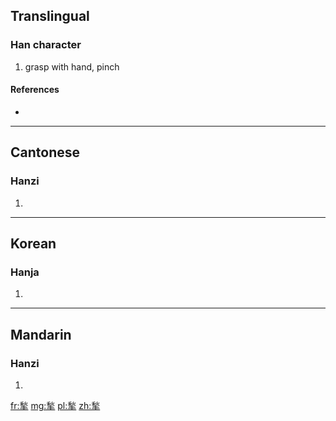==Translingual==

===Han character===
{{Han char|rn=64|rad=手|as=09|sn=13|four=2950<sub>2</sub>|canj=竹火手 (HFQ)}}

# grasp with hand, pinch

====References====
* {{Han ref|kx=0444.020|dkj=12385|dj=0794.270|hdz=31910.090|uh=63EB|ud=25579|bh=DD79|bd=56697}}

----

==Cantonese==

===Hanzi===
{{yue-hanzi|jyut=|y=chau1}}

# {{defn|lang=yue|sort=手09}}

----

==Korean==

===Hanja===
{{ko-hanja|hangeul=추|eumhun=|rv=chu|mr=ch'u|y=chwu}}

# {{defn|lang=ko|sort=手09}}

----

==Mandarin==

===Hanzi===
{{cmn-hanzi|pin=[[jiū]] ([[jiu1]])|wg=chiu<sup>1</sup>}}

# {{defn|lang=cmn|sort=手09}}

[[fr:揫]]
[[mg:揫]]
[[pl:揫]]
[[zh:揫]]